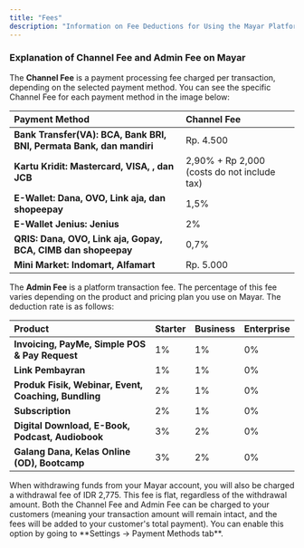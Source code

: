 ```yaml
---
title: "Fees"
description: "Information on Fee Deductions for Using the Mayar Platform"
---
```


### Explanation of Channel Fee and Admin Fee on Mayar

The **Channel Fee** is a payment processing fee charged per transaction, depending on the selected payment method. You can see the specific Channel Fee for each payment method in the image below:

| **Payment Method**                                                   | **Channel Fee**                              |
| :------------------------------------------------------------------- | :------------------------------------------- |
| **Bank Transfer(VA): BCA, Bank BRI, BNI, Permata Bank, dan mandiri** | Rp. 4.500                                    |
| **Kartu Kridit: Mastercard, VISA, , dan JCB**                        | 2,90% \+ Rp 2,000 (costs do not include tax) |
| **E-Wallet: Dana, OVO, Link aja, dan shopeepay**                     | 1,5%                                         |
| **E-Wallet Jenius: Jenius**                                          | 2%                                           |
| **QRIS: Dana, OVO, Link aja, Gopay, BCA, CIMB dan shopeepay**        | 0,7%                                         |
| **Mini Market: Indomart, Alfamart**                                  | Rp. 5.000                                    |

The **Admin Fee** is a platform transaction fee. The percentage of this fee varies depending on the product and pricing plan you use on Mayar. The deduction rate is as follows:

| **Product**                                          | **Starter** | **Business** | **Enterprise** |
| :--------------------------------------------------- | :---------- | :----------- | :------------- |
| **Invoicing, PayMe, Simple POS & Pay Request**       | 1%          | 1%           | 0%             |
| **Link Pembayran**                                   | 1%          | 1%           | 0%             |
| **Produk Fisik, Webinar, Event, Coaching, Bundling** | 2%          | 1%           | 0%             |
| **Subscription**                                     | 2%          | 1%           | 0%             |
| **Digital Download, E-Book, Podcast, Audiobook**     | 3%          | 2%           | 0%             |
| **Galang Dana, Kelas Online (OD), Bootcamp**         | 3%          | 2%           | 0%             |

<Info>
  When withdrawing funds from your Mayar account, you will also be charged a withdrawal fee of IDR 2,775. This fee is flat, regardless of the withdrawal amount.
</Info>

<Tip>
  Both the Channel Fee and Admin Fee can be charged to your customers (meaning your transaction amount will remain intact, and the fees will be added to your customer's total payment). You can enable this option by going to **Settings → Payment Methods tab**.
</Tip>